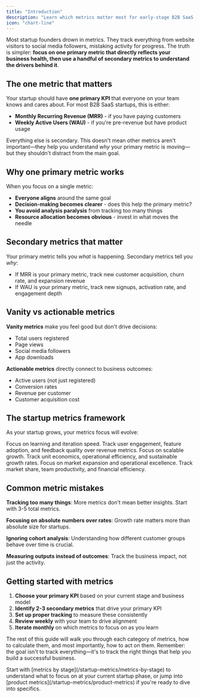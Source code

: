 ```yaml
---
title: "Introduction"
description: "Learn which metrics matter most for early-stage B2B SaaS startups and how to focus on what drives growth"
icon: "chart-line"
---
```


Most startup founders drown in metrics. They track everything from website visitors to social media followers, mistaking activity for progress. The truth is simpler: **focus on one primary metric that directly reflects your business health, then use a handful of secondary metrics to understand the drivers behind it**.

## The one metric that matters

Your startup should have **one primary KPI** that everyone on your team knows and cares about. For most B2B SaaS startups, this is either:

- **Monthly Recurring Revenue (MRR)** - if you have paying customers
- **Weekly Active Users (WAU)** - if you're pre-revenue but have product usage

Everything else is secondary. This doesn't mean other metrics aren't important—they help you understand *why* your primary metric is moving—but they shouldn't distract from the main goal.

## Why one primary metric works

When you focus on a single metric:

- **Everyone aligns** around the same goal
- **Decision-making becomes clearer** - does this help the primary metric?
- **You avoid analysis paralysis** from tracking too many things
- **Resource allocation becomes obvious** - invest in what moves the needle

## Secondary metrics that matter

Your primary metric tells you *what* is happening. Secondary metrics tell you *why*:

- If MRR is your primary metric, track new customer acquisition, churn rate, and expansion revenue
- If WAU is your primary metric, track new signups, activation rate, and engagement depth

## Vanity vs actionable metrics

**Vanity metrics** make you feel good but don't drive decisions:
- Total users registered
- Page views
- Social media followers
- App downloads

**Actionable metrics** directly connect to business outcomes:
- Active users (not just registered)
- Conversion rates
- Revenue per customer
- Customer acquisition cost

## The startup metrics framework

As your startup grows, your metrics focus will evolve:

<Card title="Pre-product market fit" icon="seedling" href="/startup-metrics/metrics-by-stage#pre-product-market-fit">
Focus on learning and iteration speed. Track user engagement, feature adoption, and feedback quality over revenue metrics.
</Card>

<Card title="Post-product market fit" icon="chart-line-up" href="/startup-metrics/metrics-by-stage#early-product-market-fit">
Focus on scalable growth. Track unit economics, operational efficiency, and sustainable growth rates.
</Card>

<Card title="Scale stage" icon="building" href="/startup-metrics/metrics-by-stage#scaling-growth">
Focus on market expansion and operational excellence. Track market share, team productivity, and financial efficiency.
</Card>

## Common metric mistakes

**Tracking too many things**: More metrics don't mean better insights. Start with 3-5 total metrics.

**Focusing on absolute numbers over rates**: Growth rate matters more than absolute size for startups.

**Ignoring cohort analysis**: Understanding how different customer groups behave over time is crucial.

**Measuring outputs instead of outcomes**: Track the business impact, not just the activity.

## Getting started with metrics

1. **Choose your primary KPI** based on your current stage and business model
2. **Identify 2-3 secondary metrics** that drive your primary KPI
3. **Set up proper tracking** to measure these consistently
4. **Review weekly** with your team to drive alignment
5. **Iterate monthly** on which metrics to focus on as you learn

The rest of this guide will walk you through each category of metrics, how to calculate them, and most importantly, how to act on them. Remember: the goal isn't to track everything—it's to track the right things that help you build a successful business.

<Card title="Next steps" icon="arrow-right">
Start with [metrics by stage](/startup-metrics/metrics-by-stage) to understand what to focus on at your current startup phase, or jump into [product metrics](/startup-metrics/product-metrics) if you're ready to dive into specifics.
</Card>
